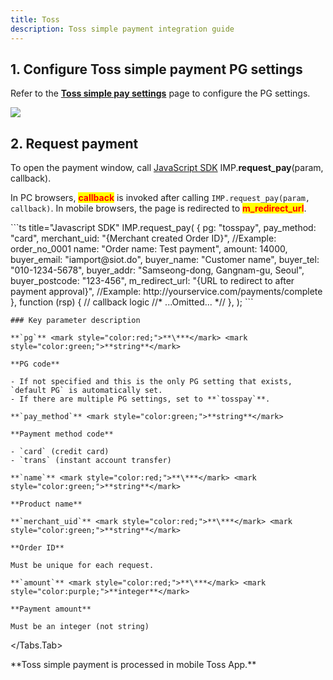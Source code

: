 ```yaml
---
title: Toss
description: Toss simple payment integration guide
---
```



## 1. Configure Toss simple payment PG settings

Refer to the [**Toss simple pay settings**](../../../ready/2-pg/pg/undefined-1) page
to configure the PG settings.

![](</gitbook-assets/en/screenshot 2022-06-05 1.29.25.png>)

## 2. Request payment

To open the payment window, call [JavaScript SDK](../../../sdk/javascript-sdk/readme)
IMP.**request\_pay**(param, callback).

In PC browsers, <mark style="color:red;">**callback**</mark> is invoked after calling `IMP.request_pay(param, callback)`.
In mobile browsers, the page is redirected to <mark style="color:red;">**m\_redirect\_url**</mark>.

<Tabs>
  <Tabs.Tab title="General payment request">
    ```ts title="Javascript SDK"
    IMP.request_pay(
      {
        pg: "tosspay",
        pay_method: "card",
        merchant_uid: "{Merchant created Order ID}", //Example: order_no_0001
        name: "Order name: Test payment",
        amount: 14000,
        buyer_email: "iamport@siot.do",
        buyer_name: "Customer name",
        buyer_tel: "010-1234-5678",
        buyer_addr: "Samseong-dong, Gangnam-gu, Seoul",
        buyer_postcode: "123-456",
        m_redirect_url: "{URL to redirect to after payment approval}", //Example: http://yourservice.com/payments/complete
      },
      function (rsp) {
        // callback logic
        //* ...Omitted... *//
      },
    );
    ```

    ### Key parameter description

    **`pg`** <mark style="color:red;">**\***</mark> <mark style="color:green;">**string**</mark>

    **PG code**

    - If not specified and this is the only PG setting that exists, `default PG` is automatically set.
    - If there are multiple PG settings, set to **`tosspay`**.

    **`pay_method`** <mark style="color:green;">**string**</mark>

    **Payment method code**

    - `card` (credit card)
    - `trans` (instant account transfer)

    **`name`** <mark style="color:red;">**\***</mark> <mark style="color:green;">**string**</mark>

    **Product name**

    **`merchant_uid`** <mark style="color:red;">**\***</mark> <mark style="color:green;">**string**</mark>

    **Order ID**

    Must be unique for each request.

    **`amount`** <mark style="color:red;">**\***</mark> <mark style="color:purple;">**integer**</mark>

    **Payment amount**

    Must be an integer (not string)
  </Tabs.Tab>
</Tabs>

<Hint style="info">
  **Toss simple payment is processed in mobile Toss App.**
</Hint>

